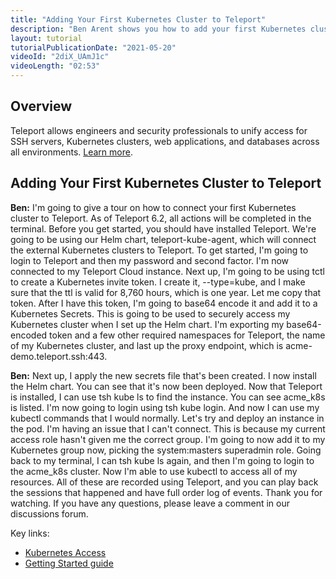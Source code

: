 ```yaml
---
title: "Adding Your First Kubernetes Cluster to Teleport"
description: "Ben Arent shows you how to add your first Kubernetes cluster to Teleport."
layout: tutorial
tutorialPublicationDate: "2021-05-20"
videoId: "2diX_UAmJ1c"
videoLength: "02:53"
---
```


## Overview

Teleport allows engineers and security professionals to unify access for SSH servers, Kubernetes clusters, web applications, and databases across all environments. [Learn more](/docs/).

## Adding Your First Kubernetes Cluster to Teleport

**Ben:** I'm going to give a tour on how to connect your first Kubernetes cluster to Teleport. As of Teleport 6.2, all actions will be completed in the terminal. Before you get started, you should have installed Teleport. We're going to be using our Helm chart, teleport-kube-agent, which will connect the external Kubernetes clusters to Teleport. To get started, I'm going to login to Teleport and then my password and second factor. I'm now connected to my Teleport Cloud instance. Next up, I'm going to be using tctl to create a Kubernetes invite token. I create it, --type=kube, and I make sure that the ttl is valid for 8,760 hours, which is one year. Let me copy that token. After I have this token, I'm going to base64 encode it and add it to a Kubernetes Secrets. This is going to be used to securely access my Kubernetes cluster when I set up the Helm chart. I'm exporting my base64-encoded token and a few other required namespaces for Teleport, the name of my Kubernetes cluster, and last up the proxy endpoint, which is acme-demo.teleport.ssh:443.

**Ben:** Next up, I apply the new secrets file that's been created. I now install the Helm chart. You can see that it's now been deployed. Now that Teleport is installed, I can use tsh kube ls to find the instance. You can see acme_k8s is listed. I'm now going to login using tsh kube login. And now I can use my kubectl commands that I would normally. Let's try and deploy an instance in the pod. I'm having an issue that I can't connect. This is because my current access role hasn't given me the correct group. I'm going to now add it to my Kubernetes group now, picking the system:masters superadmin role. Going back to my terminal, I can tsh kube ls again, and then I'm going to login to the acme_k8s cluster. Now I'm able to use kubectl to access all of my resources. All of these are recorded using Teleport, and you can play back the sessions that happened and have full order log of events. Thank you for watching. If you have any questions, please leave a comment in our discussions forum.

Key links:

- [Kubernetes Access](/docs/kubernetes-access/introduction/)
- [Getting Started guide](/docs/kubernetes-access/getting-started/)

